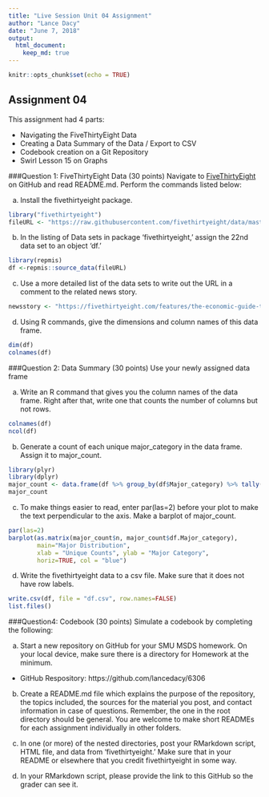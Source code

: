 ```yaml
---
title: "Live Session Unit 04 Assignment"
author: "Lance Dacy"
date: "June 7, 2018"
output: 
  html_document:
    keep_md: true
---
```


```r
knitr::opts_chunk$set(echo = TRUE)
```

## Assignment 04
This assignment had 4 parts:

* Navigating the FiveThirtyEight Data
* Creating a Data Summary of the Data / Export to CSV
* Codebook creation on a Git Repository
* Swirl Lesson 15 on Graphs

###Question 1: FiveThirtyEight Data (30 points)
Navigate to [FiveThirtyEight](https://github.com/rudeboybert/fivethirtyeight) on GitHub and read README.md. Perform the commands listed below:

a. Install the fivethirtyeight package.

```r
library("fivethirtyeight")
fileURL <- "https://raw.githubusercontent.com/fivethirtyeight/data/master/college-majors/recent-grads.csv"
```

b. In the listing of Data sets in package ‘fivethirtyeight,’ assign the 22nd data set to an object ‘df.’

```r
library(repmis)
df <-repmis::source_data(fileURL)
```

c. Use a more detailed list of the data sets to write out the URL in a comment to the related news story.

```r
newsstory <- "https://fivethirtyeight.com/features/the-economic-guide-to-picking-a-college-major/"
```

d. Using R commands, give the dimensions and column names of this data frame.

```r
dim(df)
colnames(df)
```

###Question 2: Data Summary (30 points)
Use your newly assigned data frame

a. Write an R command that gives you the column names of the data frame. Right after that, write one that counts the number of columns but not rows.

```r
colnames(df)
ncol(df)
```

b. Generate a count of each unique major_category in the data frame. Assign it to major_count.

```r
library(plyr)
library(dplyr)
major_count <- data.frame(df %>% group_by(df$Major_category) %>% tally())
major_count
```

c. To make things easier to read, enter par(las=2) before your plot to make the text perpendicular to the axis. Make a barplot of major_count. 

```r
par(las=2)
barplot(as.matrix(major_count$n, major_count$df.Major_category), 
        main="Major Distribution", 
        xlab = "Unique Counts", ylab = "Major Category", 
        horiz=TRUE, col = "blue")
```

d. Write the fivethirtyeight data to a csv file. Make sure that it does not have row labels.

```r
write.csv(df, file = "df.csv", row.names=FALSE)
list.files()
```

###Question4: Codebook (30 points)
Simulate a codebook by completing the following:

a. Start a new repository on GitHub for your SMU MSDS homework. On your local device, make sure there is a directory for Homework at the minimum.

* GitHub Respository: https://github.com/lancedacy/6306

b. Create a README.md file which explains the purpose of the repository, the topics included, the sources for the material you post, and contact information in case of questions. Remember, the one in the root directory should be general. You are welcome to make short READMEs for each assignment individually in other folders.


c. In one (or more) of the nested directories, post your RMarkdown script, HTML file, and data from ‘fivethirtyeight.’ Make sure that in your README or elsewhere that you credit fivethirtyeight in some way.


d. In your RMarkdown script, please provide the link to this GitHub so the grader can see it.


